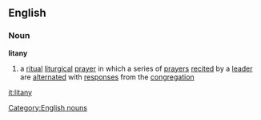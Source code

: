==English==
===Noun===
'''litany'''
#a [[ritual]] [[liturgical]] [[prayer]] in which a series of [[prayer]]s [[recit]]ed by a [[leader]] are [[alternate]]d with [[response]]s from the [[congregation]]
[[Category:English nouns]]

[[it:litany]]
